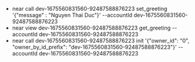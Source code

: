 - near call dev-1675560831560-92487588876223 set_greeting '{"message" : "Nguyen Thai Duc"}' --accountId dev-1675560831560-92487588876223
- near view dev-1675560831560-92487588876223 get_greeting --accountId dev-1675560831560-92487588876223
- near call dev-1675560831560-92487588876223 init '{"owner_id": "0", "owner_by_id_prefix": "dev-1675560831560-92487588876223"}' --accountId dev-1675560831560-92487588876223